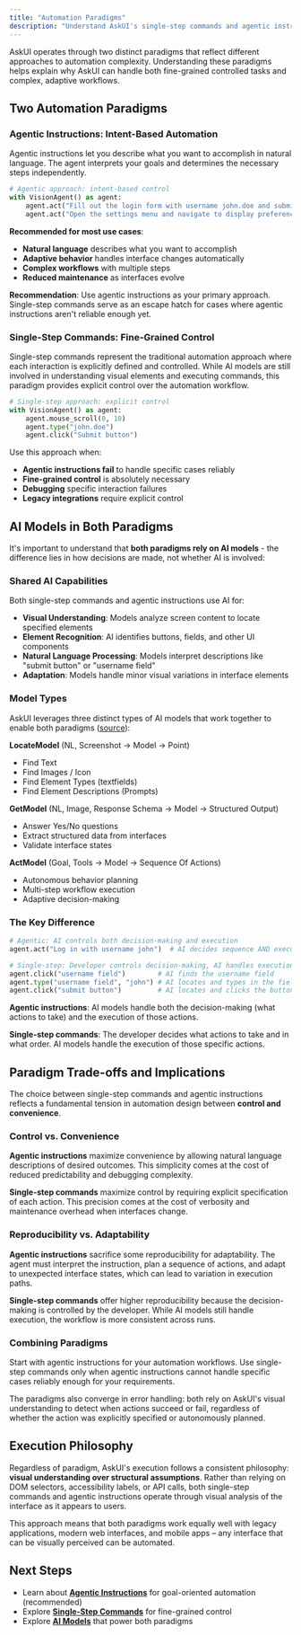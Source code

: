 ```yaml
---
title: "Automation Paradigms"
description: "Understand AskUI's single-step commands and agentic instruction approaches"
---
```


AskUI operates through two distinct paradigms that reflect different approaches to automation complexity. Understanding these paradigms helps explain why AskUI can handle both fine-grained controlled tasks and complex, adaptive workflows.

## Two Automation Paradigms

### Agentic Instructions: Intent-Based Automation

Agentic instructions let you describe what you want to accomplish in natural language. The agent interprets your goals and determines the necessary steps independently.

```python
# Agentic approach: intent-based control
with VisionAgent() as agent:
    agent.act("Fill out the login form with username john.doe and submit it")
    agent.act("Open the settings menu and navigate to display preferences")
```

**Recommended for most use cases**:
- **Natural language** describes what you want to accomplish
- **Adaptive behavior** handles interface changes automatically
- **Complex workflows** with multiple steps
- **Reduced maintenance** as interfaces evolve

<Tip>**Recommendation**: Use agentic instructions as your primary approach. Single-step commands serve as an escape hatch for cases where agentic instructions aren't reliable enough yet.</Tip>

### Single-Step Commands: Fine-Grained Control

Single-step commands represent the traditional automation approach where each interaction is explicitly defined and controlled. While AI models are still involved in understanding visual elements and executing commands, this paradigm provides explicit control over the automation workflow.

```python
# Single-step approach: explicit control
with VisionAgent() as agent:
    agent.mouse_scroll(0, 10)
    agent.type("john.doe")
    agent.click("Submit button")
```

Use this approach when:
- **Agentic instructions fail** to handle specific cases reliably
- **Fine-grained control** is absolutely necessary
- **Debugging** specific interaction failures
- **Legacy integrations** require explicit control

## AI Models in Both Paradigms

It's important to understand that **both paradigms rely on AI models** - the difference lies in how decisions are made, not whether AI is involved:

### Shared AI Capabilities
Both single-step commands and agentic instructions use AI for:

- **Visual Understanding**: Models analyze screen content to locate specified elements
- **Element Recognition**: AI identifies buttons, fields, and other UI components
- **Natural Language Processing**: Models interpret descriptions like "submit button" or "username field"
- **Adaptation**: Models handle minor visual variations in interface elements

### Model Types

AskUI leverages three distinct types of AI models that work together to enable both paradigms ([source](https://github.com/askui/vision-agent/blob/main/src/askui/models/models.py)):

**LocateModel** (NL, Screenshot -> Model -> Point)
- Find Text
- Find Images / Icon  
- Find Element Types (textfields)
- Find Element Descriptions (Prompts)

**GetModel** (NL, Image, Response Schema -> Model -> Structured Output)
- Answer Yes/No questions
- Extract structured data from interfaces
- Validate interface states

**ActModel** (Goal, Tools -> Model -> Sequence Of Actions)
- Autonomous behavior planning
- Multi-step workflow execution
- Adaptive decision-making

### The Key Difference

```python
# Agentic: AI controls both decision-making and execution
agent.act("Log in with username john")  # AI decides sequence AND executes

# Single-step: Developer controls decision-making, AI handles execution, deals with unexpected situations
agent.click("username field")        # AI finds the username field
agent.type("username field", "john") # AI locates and types in the field
agent.click("submit button")         # AI locates and clicks the button
```

**Agentic instructions**: AI models handle both the decision-making (what actions to take) and the execution of those actions.

**Single-step commands**: The developer decides what actions to take and in what order. AI models handle the execution of those specific actions.

## Paradigm Trade-offs and Implications

The choice between single-step commands and agentic instructions reflects a fundamental tension in automation design between **control and convenience**.

### Control vs. Convenience

**Agentic instructions** maximize convenience by allowing natural language descriptions of desired outcomes. This simplicity comes at the cost of reduced predictability and debugging complexity.

**Single-step commands** maximize control by requiring explicit specification of each action. This precision comes at the cost of verbosity and maintenance overhead when interfaces change.

### Reproducibility vs. Adaptability

**Agentic instructions** sacrifice some reproducibility for adaptability. The agent must interpret the instruction, plan a sequence of actions, and adapt to unexpected interface states, which can lead to variation in execution paths.

**Single-step commands** offer higher reproducibility because the decision-making is controlled by the developer. While AI models still handle execution, the workflow is more consistent across runs.

### Combining Paradigms

Start with agentic instructions for your automation workflows. Use single-step commands only when agentic instructions cannot handle specific cases reliably enough for your requirements.

The paradigms also converge in error handling: both rely on AskUI's visual understanding to detect when actions succeed or fail, regardless of whether the action was explicitly specified or autonomously planned.

## Execution Philosophy

Regardless of paradigm, AskUI's execution follows a consistent philosophy: **visual understanding over structural assumptions**. Rather than relying on DOM selectors, accessibility labels, or API calls, both single-step commands and agentic instructions operate through visual analysis of the interface as it appears to users.

This approach means that both paradigms work equally well with legacy applications, modern web interfaces, and mobile apps – any interface that can be visually perceived can be automated.

## Next Steps

- Learn about **[Agentic Instructions](/03-explanation/01-foundations/automation-paradigms/agentic-instructions)** for goal-oriented automation (recommended)
- Explore **[Single-Step Commands](/03-explanation/01-foundations/automation-paradigms/single-step-commands)** for fine-grained control
- Explore **[AI Models](/03-explanation/01-foundations/ai-models)** that power both paradigms
